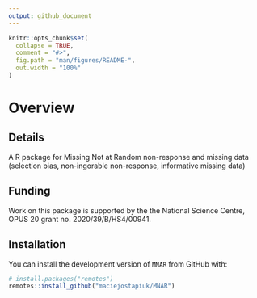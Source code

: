 ```yaml
---
output: github_document
---
```


<!-- README.md is generated from README.Rmd. Please edit that file -->

<!-- badges: start -->

<!-- badges: end -->

```r
knitr::opts_chunk$set(
  collapse = TRUE,
  comment = "#>",
  fig.path = "man/figures/README-",
  out.width = "100%"
)
```

# Overview

## Details

A R package for Missing Not at Random non-response and missing data (selection bias, non-ingorable non-response, informative missing data)

## Funding

Work on this package is supported by the the National Science Centre, OPUS 20 grant no. 2020/39/B/HS4/00941.

## Installation


You can install the development version of `MNAR` from GitHub with:

```r
# install.packages("remotes")
remotes::install_github("maciejostapiuk/MNAR")
```

